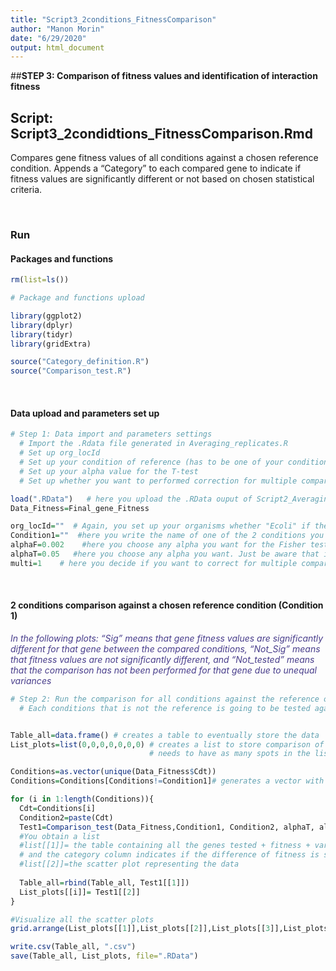 ```yaml
---
title: "Script3_2conditions_FitnessComparison"
author: "Manon Morin"
date: "6/29/2020"
output: html_document
---
```

##**STEP 3: Comparison of fitness values and identification of interaction fitness **

## Script: Script3_2condidtions_FitnessComparison.Rmd
       
        
Compares gene fitness values of all conditions against a chosen reference condition. Appends a “Category” to each compared gene to indicate if fitness values are significantly different or not based on chosen statistical criteria.

<br>

### Run
#### Packages and functions 

```r
rm(list=ls())

# Package and functions upload

library(ggplot2)
library(dplyr)
library(tidyr)
library(gridExtra)

source("Category_definition.R")
source("Comparison_test.R")
```
<br>

#### Data upload and parameters set up

```r

# Step 1: Data import and parameters settings
  # Import the .Rdata file generated in Averaging_replicates.R
  # Set up org_locId
  # Set up your condition of reference (has to be one of your conditions)
  # Set up your alpha value for the T-test
  # Set up whether you want to performed correction for multiple comparison testing and screen on adjusted-pvalue

load(".RData")   # here you upload the .RData ouput of Script2_Averaging_replicates.R
Data_Fitness=Final_gene_Fitness

org_locId=""  # Again, you set up your organisms whether "Ecoli" if the locusId are in numeric form or "Pseudo" if the locusId are in character form
Condition1=""  #here you write the name of one of the 2 conditions you want to compare. Make sure it is the same name than previously used
alphaF=0.002    #here you choose any alpha you want for the Fisher test (Test for equal variance) You can choose 0.05 or 0.002. 
alphaT=0.05   #here you choose any alpha you want. Just be aware that it is where you can control the amount of false discovery you allow
multi=1    # here you decide if you want to correct for multiple comparison (method=fdr) multi = 0 ==> no correction; multi=1 correction


```
<br>

#### 2 conditions comparison against a chosen reference condition (Condition 1)

<span style="color:darkslateblue">
*In the following plots: "Sig" means that gene fitness values are significantly different for that gene between the compared conditions, "Not_Sig" means that fitness values are not significantly different, and "Not_tested" means that the comparison has not been performed for that gene due to unequal variances*
</span>

```r

# Step 2: Run the comparison for all conditions against the reference one
  # Each conditions that is not the reference is going to be tested against the refence one after the other using a for loop embedding the comparison function


Table_all=data.frame() # creates a table to eventually store the data
List_plots=list(0,0,0,0,0,0,0) # creates a list to store comparison of plots for each comparison in the "for loop" . 
                               # needs to have as many spots in the list than you have comparisons

Conditions=as.vector(unique(Data_Fitness$Cdt))
Conditions=Conditions[Conditions!=Condition1]# generates a vector with all the conditions to compare against the reference one

for (i in 1:length(Conditions)){
  Cdt=Conditions[i]
  Condition2=paste(Cdt)  
  Test1=Comparison_test(Data_Fitness,Condition1, Condition2, alphaT, alphaF, org_locId, multi)   
  #You obtain a list
  #list[[1]]= the table containing all the genes tested + fitness + variance values in both conditions + Fcalc (Fisher value calculates for the test of variance + Tcalc (Tscore value for the student test))
  # and the category column indicates if the difference of fitness is significant (Sig), if it is not (Not_Sig) or if the student was not performed because of unequal variances (Not_tested)
  #list[[2]]=the scatter plot representing the data
  
  Table_all=rbind(Table_all, Test1[[1]])
  List_plots[[i]]= Test1[[2]]
}

#Visualize all the scatter plots
grid.arrange(List_plots[[1]],List_plots[[2]],List_plots[[3]],List_plots[[4]], nrow=2,ncol=2)

write.csv(Table_all, ".csv")
save(Table_all, List_plots, file=".RData")


```
